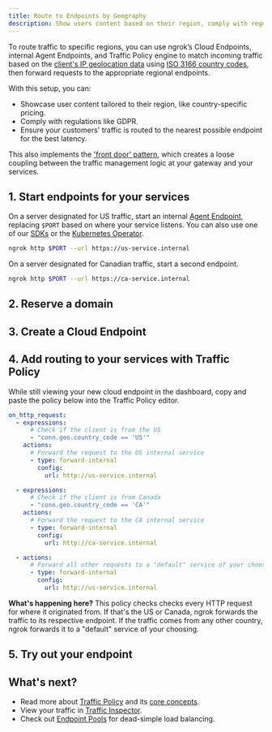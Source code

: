 ```yaml
---
title: Route to Endpoints by Geography
description: Show users content based on their region, comply with regulations, or ensure traffic hits the nearest endpoint for the best latency.
---
```





To route traffic to specific regions, you can use ngrok’s Cloud Endpoints, internal Agent Endpoints, and Traffic Policy engine to match incoming traffic based on the [client's IP geolocation data](/traffic-policy/variables/connection/#conngeocountry_code) using [ISO 3166 country codes](https://www.iso.org/iso-3166-country-codes.html), then forward requests to the appropriate regional endpoints.

With this setup, you can:

- Showcase user content tailored to their region, like country-specific pricing.
- Comply with regulations like GDPR.
- Ensure your customers' traffic is routed to the nearest possible endpoint for the best latency.

This also implements the ['front door' pattern](/universal-gateway/examples/front-door-pattern), which creates a loose coupling between the traffic management logic at your gateway and your services.

## 1. Start endpoints for your services

On a server designated for US traffic, start an internal [Agent Endpoint](/universal-gateway/agent-endpoints/), replacing `$PORT` based on where your service listens.
You can also use one of our [SDKs](/agent-sdks) or the [Kubernetes Operator](/k8s).

```bash
ngrok http $PORT --url https://us-service.internal
```

On a server designated for Canadian traffic, start a second endpoint.

```bash
ngrok http $PORT --url https://ca-service.internal
```

## 2. Reserve a domain

<ReserveDomain />

## 3. Create a Cloud Endpoint

<CloudEndpoint />

## 4. Add routing to your services with Traffic Policy

While still viewing your new cloud endpoint in the dashboard, copy and paste the policy below into the Traffic Policy editor.

```yaml
on_http_request:
  - expressions:
      # Check if the client is from the US
      - "conn.geo.country_code == 'US'"
    actions:
      # Forward the request to the US internal service
      - type: forward-internal
        config:
          url: http://us-service.internal

  - expressions:
      # Check if the client is from Canada
      - "conn.geo.country_code == 'CA'"
    actions:
      # Forward the request to the CA internal service
      - type: forward-internal
        config:
          url: http://ca-service.internal

  - actions:
      # Forward all other requests to a "default" service of your choosing
      - type: forward-internal
        config:
          url: http://us-service.internal
```

**What's happening here?** This policy checks checks every HTTP request for where it originated from.
If that's the US or Canada, ngrok forwards the traffic to its respective endpoint.
If the traffic comes from any other country, ngrok forwards it to a "default" service of your choosing.

## 5. Try out your endpoint

<TryOut />

## What's next?

- Read more about [Traffic Policy](/traffic-policy) and its [core concepts](/traffic-policy/concepts).
- View your traffic in [Traffic Inspector](https://dashboard.ngrok.com/traffic-inspector).
- Check out [Endpoint Pools](/universal-gateway/endpoint-pooling/) for dead-simple load balancing.

